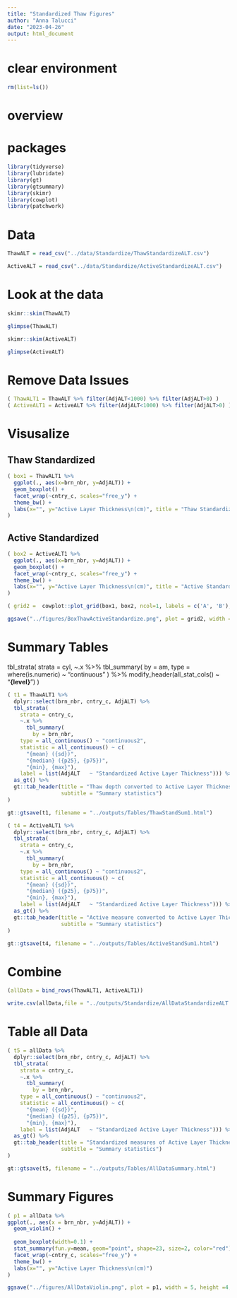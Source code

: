 ```yaml
---
title: "Standardized Thaw Figures"
author: "Anna Talucci"
date: "2023-04-26"
output: html_document
---
```

# clear environment
```r
rm(list=ls())
```

# overview

# packages
```r
library(tidyverse)
library(lubridate)
library(gt)
library(gtsummary)
library(skimr)
library(cowplot)
library(patchwork)
```


# Data
```r
ThawALT = read_csv("../data/Standardize/ThawStandardizeALT.csv")
```

```r
ActiveALT = read_csv("../data/Standardize/ActiveStandardizeALT.csv")
```
# Look at the data
```r
skimr::skim(ThawALT)
```

```r
glimpse(ThawALT)
```

```r
skimr::skim(ActiveALT)
```

```r
glimpse(ActiveALT)
```

# Remove Data Issues
```r
( ThawALT1 = ThawALT %>% filter(AdjALT<1000) %>% filter(AdjALT>0) )
( ActiveALT1 = ActiveALT %>% filter(AdjALT<1000) %>% filter(AdjALT>0) )
```
# Visusalize

## Thaw Standardized
```r
( box1 = ThawALT1 %>% 
  ggplot(., aes(x=brn_nbr, y=AdjALT)) +
  geom_boxplot() +
  facet_wrap(~cntry_c, scales="free_y") +
  theme_bw() +
  labs(x="", y="Active Layer Thickness\n(cm)", title = "Thaw Standardize")
)
```




## Active Standardized
```r
( box2 = ActiveALT1 %>% 
  ggplot(., aes(x=brn_nbr, y=AdjALT)) +
  geom_boxplot() +
  facet_wrap(~cntry_c, scales="free_y") +
  theme_bw() +
  labs(x="", y="Active Layer Thickness\n(cm)", title = "Active Standardize")
)
```


```r
( grid2 =  cowplot::plot_grid(box1, box2, ncol=1, labels = c('A', 'B'), label_size = 12)  ) 
```
```r
ggsave("../figures/BoxThawActiveStandardize.png", plot = grid2, width = 6, height =5, units = c("in"), dpi=600, bg = "white" )
```


# Summary Tables

tbl_strata(
    strata = cyl,
    ~.x %>%
      tbl_summary(
        by = am,
        type = where(is.numeric) ~ "continuous"
      ) %>%
      modify_header(all_stat_cols() ~ "**{level}**")
  )
```r
( t1 = ThawALT1 %>% 
  dplyr::select(brn_nbr, cntry_c, AdjALT) %>% 
  tbl_strata(
    strata = cntry_c,
    ~.x %>%
      tbl_summary(
        by = brn_nbr,
    type = all_continuous() ~ "continuous2",       
    statistic = all_continuous() ~ c(
      "{mean} ({sd})",                             
      "{median} ({p25}, {p75})",                   
      "{min}, {max}"), 
    label = list(AdjALT   ~ "Standardized Active Layer Thickness"))) %>%
  as_gt() %>%
  gt::tab_header(title = "Thaw depth converted to Active Layer Thickness",
                 subtitle = "Summary statistics")
) 
```

```r
gt::gtsave(t1, filename = "../outputs/Tables/ThawStandSum1.html")
```






```r
( t4 = ActiveALT1 %>% 
  dplyr::select(brn_nbr, cntry_c, AdjALT) %>% 
  tbl_strata(
    strata = cntry_c,
    ~.x %>%
      tbl_summary(
        by = brn_nbr,
    type = all_continuous() ~ "continuous2",       
    statistic = all_continuous() ~ c(
      "{mean} ({sd})",                             
      "{median} ({p25}, {p75})",                   
      "{min}, {max}"), 
    label = list(AdjALT   ~ "Standardized Active Layer Thickness"))) %>%
  as_gt() %>%
  gt::tab_header(title = "Active measure converted to Active Layer Thickness",
                 subtitle = "Summary statistics")
) 
```

```r
gt::gtsave(t4, filename = "../outputs/Tables/ActiveStandSum1.html")
```

# Combine 
```r
(allData = bind_rows(ThawALT1, ActiveALT1))
```

```r
write.csv(allData,file = "../outputs/Standardize/AllDataStandardizeALT.csv")
```

# Table all Data
```r
( t5 = allData %>% 
  dplyr::select(brn_nbr, cntry_c, AdjALT) %>% 
  tbl_strata(
    strata = cntry_c,
    ~.x %>%
      tbl_summary(
        by = brn_nbr,
    type = all_continuous() ~ "continuous2",       
    statistic = all_continuous() ~ c(
      "{mean} ({sd})",                             
      "{median} ({p25}, {p75})",                   
      "{min}, {max}"), 
    label = list(AdjALT   ~ "Standardized Active Layer Thickness"))) %>%
  as_gt() %>%
  gt::tab_header(title = "Standardized measures of Active Layer Thickness",
                 subtitle = "Summary statistics")
) 
```

```r
gt::gtsave(t5, filename = "../outputs/Tables/AllDataSummary.html")
```

# Summary Figures
```r
( p1 = allData %>% 
ggplot(., aes(x = brn_nbr, y=AdjALT)) +
  geom_violin() + 
  
  geom_boxplot(width=0.1) +
  stat_summary(fun.y=mean, geom="point", shape=23, size=2, color="red") +
  facet_wrap(~cntry_c, scales="free_y") +
  theme_bw() +
  labs(x="", y="Active Layer Thickness\n(cm)")
)
```

```r
ggsave("../figures/AllDataViolin.png", plot = p1, width = 5, height =4, units = c("in"), dpi=600, bg = "white" )
```


